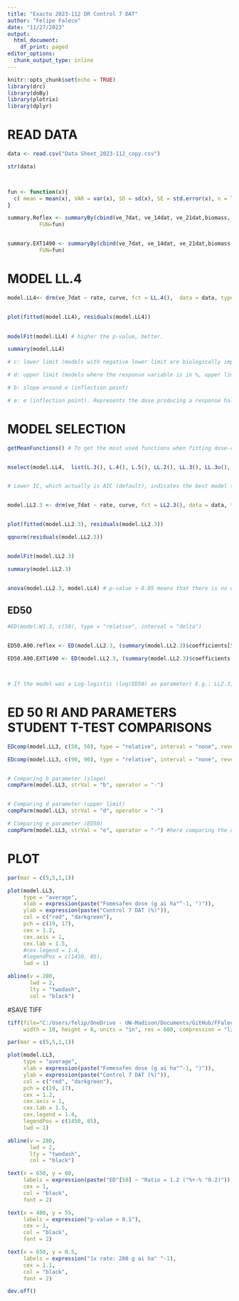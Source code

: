 ```yaml
---
title: "Exacto 2023-112 DR Control 7 DAT"
author: "Felipe Faleco"
date: "11/27/2023"
output:
  html_document:
    df_print: paged
editor_options: 
  chunk_output_type: inline
---
```


```r

knitr::opts_chunk$set(echo = TRUE)
library(drc)
library(doBy)
library(plotrix)
library(dplyr)

```


# READ DATA

```r

data <- read.csv("Data Sheet_2023-112_copy.csv")

str(data)



fun <- function(x){
  c( mean = mean(x), VAR = var(x), SD = sd(x), SE = std.error(x), n = length(x))
}

summary.Reflex <- summaryBy(cbind(ve_7dat, ve_14dat, ve_21dat,biomass, surv) ~ rate + pop, data = subset(data, herb=="reflex"),
          FUN=fun)


summary.EXT1490 <- summaryBy(cbind(ve_7dat, ve_14dat, ve_21dat,biomass, surv) ~ rate + pop, data = subset(data, herb=="EXT1490"),
          FUN=fun)


```



# MODEL LL.4

```r

model.LL4<- drm(ve_7dat ~ rate, curve, fct = LL.4(),  data = data, type = "continuous")


plot(fitted(model.LL4), residuals(model.LL4))

                
modelFit(model.LL4) # higher the p-value, better.

summary(model.LL4) 

# c: lower limit (models with negative lower limit are biologically impossible. E.g., negative biomass, negative % biomass reduction, or negative % control)

# d: upper limit (models where the response variable is in %, upper limit bigger than 100% are biologically impossible. E.g., % biomass reduction, % control)

# b: slope around e (inflection point)

# e: e (inflection point). Represents the dose producing a response halfway between the u and l parameters (ED50)
```



# MODEL SELECTION

```r

getMeanFunctions() # To get the most used functions when fitting dose-response curves.


mselect(model.LL4,  list(L.3(), L.4(), L.5(), LL.2(), LL.3(), LL.3u(), LL.4(), LL.5(), W1.2(), W1.3(), W1.4(), W2.2(), W2.3(), W2.4(), BC.4(), BC.5(), LL2.2(), LL2.3(), LL2.3u(), LL2.4(), LL2.5(), AR.2(), AR.3(), MM.2(), MM.3(), baro5()), linreg = T)


# Lower IC, which actually is AIC (default), indicates the best model to be used. On the other hand, the highest the Lack of Fit, better the model. The two-, three-, and four-parameter log-logistic models are are symmetrical around the inflection point (parameter "e") while others (e.g. fiveparameter log-logistic, Gompertz, and Weibull) are asymmetrical. In symmetrical models, the parameter "e" and relative ED50 are identical, that is, they both indicate the dose that reduces the response midway between the upper and lower limits. In asymmetrical models, however, the parameter "e" does not have the same meaning as in symmetrical models, even though it is still the location of the inflection point. Therefore, in asymmetrical models, ED50 should be estimated as "absolute" and not relative.


model.LL2.3 <- drm(ve_7dat ~ rate, curve, fct = LL2.3(), data = data, type = "continuous")


plot(fitted(model.LL2.3), residuals(model.LL2.3))

qqnorm(residuals(model.LL2.3))


modelFit(model.LL2.3)

summary(model.LL2.3)


anova(model.LL2.3, model.LL4) # p-value > 0.05 means that there is no difference between models. Therefore, we can use model LL.3

```



## ED50

```r

#ED(model.W1.3, c(50), type = "relative", interval = "delta")


ED50.A90.reflex <- ED(model.LL2.3, (summary(model.LL2.3)$coefficients[5, 1] * 0.5), clevel = "A90|reflex", type = "absolute", interval = "delta", logBase = exp(1))

ED50.A90.EXT1490 <- ED(model.LL2.3, (summary(model.LL2.3)$coefficients[6, 1] * 0.5), clevel = "A90|EXT1490", type = "absolute", interval = "delta")



# If the model was a Log-logistic (log(ED50) as parameter) E.g.: LL2.3,  we should use logBase = exp(1).

```


# ED 50 RI AND PARAMETERS STUDENT T-TEST COMPARISONS

```r

EDcomp(model.LL3, c(50, 50), type = "relative", interval = "none", reverse = TRUE)

EDcomp(model.LL3, c(90, 90), type = "relative", interval = "none", reverse = TRUE)


# Comparing b parameter (slope)
compParm(model.LL3, strVal = "b", operator = "-")


# Comparing d parameter (upper limit)
compParm(model.LL3, strVal = "d", operator = "-")

# Comparing e parameter (ED50)
compParm(model.LL3, strVal = "e", operator = "-") #here comparing the difference, and not the ratio like in the EDcomp


```



# PLOT

```r

par(mar = c(5,5,1,1))

plot(model.LL3,
     type = "average",
     xlab = expression(paste("Fomesafen dose (g ai ha"^-1, ")")),
     ylab = expression(paste("Control 7 DAT (%)")),
     col = c("red", "darkgreen"),
     pch = c(19, 17),
     cex = 1.2,
     cex.axis = 1,
     cex.lab = 1.5,
     #cex.legend = 1.4,
     #legendPos = c(1450, 85),
     lwd = 1)

abline(v = 280, 
       lwd = 2, 
       lty = "twodash",
       col = "black")

```



#SAVE TIFF

```r

tiff(file="C:/Users/felip/OneDrive - UW-Madison/Documents/GitHub/FFaleco/PhD/Exacto/2022-108/DR_vr7DAT.tiff",
     width = 10, height = 8, units = "in", res = 600, compression = "lzw")

par(mar = c(5,5,1,1))

plot(model.LL3,
     type = "average",
     xlab = expression(paste("Fomesafen dose (g ai ha"^-1, ")")),
     ylab = expression(paste("Control 7 DAT (%)")),
     col = c("red", "darkgreen"),
     pch = c(19, 17),
     cex = 1.2,
     cex.axis = 1,
     cex.lab = 1.5,
     cex.legend = 1.4,
     legendPos = c(1450, 85),
     lwd = 1)

abline(v = 280, 
       lwd = 2, 
       lty = "twodash",
       col = "black")

text(x = 650, y = 60, 
     labels = expression(paste("ED"[50] ~ "Ratio = 1.2 ("%+-% "0.2)")),
     cex = 1,
     col = "black",
     font = 2)

text(x = 480, y = 55, 
     labels = expression("p-value > 0.1"),
     cex = 1,
     col = "black",
     font = 2)

text(x = 650, y = 0.5, 
     labels = expression("1x rate: 280 g ai ha" ^-1),
     cex = 1.1,
     col = "black",
     font = 2)

dev.off()

```






